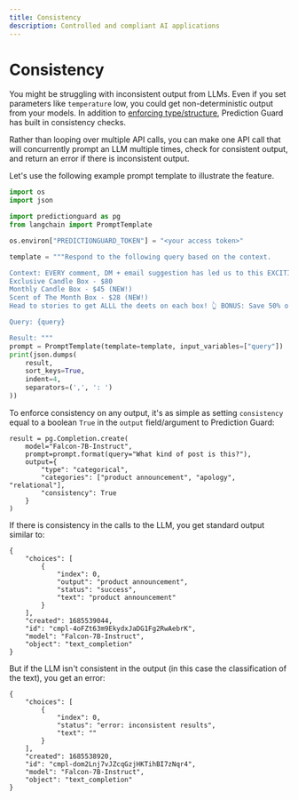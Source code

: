 ```yaml
---
title: Consistency
description: Controlled and compliant AI applications
---
```


# Consistency

You might be struggling with inconsistent output from LLMs. Even if you set parameters like `temperature` low, you could
get non-deterministic output from your models. In addition to [enforcing type/structure](types), Prediction Guard has built in consistency checks. 

Rather than looping over multiple API calls, you can make one API call that will concurrently prompt an LLM multiple times, check for consistent output, and return an error if there is inconsistent output. 

Let's use the following example prompt template to illustrate the feature.

```python copy
import os
import json

import predictionguard as pg
from langchain import PromptTemplate

os.environ["PREDICTIONGUARD_TOKEN"] = "<your access token>"

template = """Respond to the following query based on the context.

Context: EVERY comment, DM + email suggestion has led us to this EXCITING announcement! 🎉 We have officially added TWO new candle subscription box options! 📦
Exclusive Candle Box - $80 
Monthly Candle Box - $45 (NEW!)
Scent of The Month Box - $28 (NEW!)
Head to stories to get ALLL the deets on each box! 👆 BONUS: Save 50% on your first box with code 50OFF! 🎉

Query: {query}

Result: """
prompt = PromptTemplate(template=template, input_variables=["query"])
print(json.dumps(
    result,
    sort_keys=True,
    indent=4,
    separators=(',', ': ')
))
```

To enforce consistency on any output, it's as simple as setting `consistency` equal to a boolean `True` in the `output` field/argument to Prediction Guard:

```
result = pg.Completion.create(
    model="Falcon-7B-Instruct",
    prompt=prompt.format(query="What kind of post is this?"),
    output={
        "type": "categorical",
        "categories": ["product announcement", "apology", "relational"],
        "consistency": True
    }
)

```

If there is consistency in the calls to the LLM, you get standard output similar to:

```
{
    "choices": [
        {
            "index": 0,
            "output": "product announcement",
            "status": "success",
            "text": "product announcement"
        }
    ],
    "created": 1685539044,
    "id": "cmpl-4oFZt63m9EkydxJaDG1Fg2RwAebrK",
    "model": "Falcon-7B-Instruct",
    "object": "text_completion"
}
```

But if the LLM isn't consistent in the output (in this case the classification of the text), you get an error:

```
{
    "choices": [
        {
            "index": 0,
            "status": "error: inconsistent results",
            "text": ""
        }
    ],
    "created": 1685538920,
    "id": "cmpl-dom2Lnj7vJZcqGzjHKTihBI7zNqr4",
    "model": "Falcon-7B-Instruct",
    "object": "text_completion"
}
```